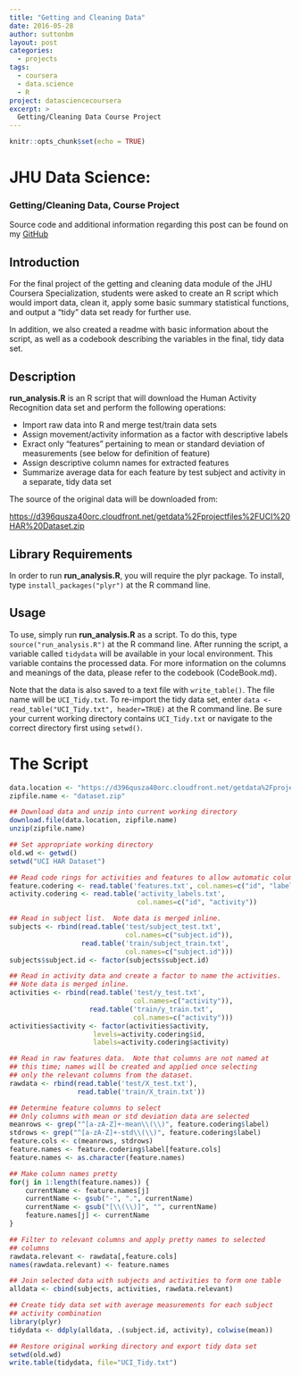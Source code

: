 ```yaml
---
title: "Getting and Cleaning Data"
date: 2016-05-28
author: suttonbm
layout: post
categories:
  - projects
tags:
  - coursera
  - data.science
  - R
project: datasciencecoursera
excerpt: >
  Getting/Cleaning Data Course Project
---
```


```r
knitr::opts_chunk$set(echo = TRUE)
```

# JHU Data Science:
### Getting/Cleaning Data, Course Project

Source code and additional information regarding this post can be found on my [GitHub](https://github.com/suttonbm/datasciencecoursera/tree/master/Getting_Cleaning_Data/Project)

Introduction
------------
For the final project of the getting and cleaning data module of the JHU Coursera Specialization, students were asked to create an R script which would import data, clean it, apply some basic summary statistical functions, and output a "tidy" data set ready for further use.

In addition, we also created a readme with basic information about the script, as well as a codebook describing the variables in the final, tidy data set.

Description
-----------
__run_analysis.R__ is an R script that will download the Human Activity Recognition data set and perform the following operations:

* Import raw data into R and merge test/train data sets
* Assign movement/activity information as a factor with descriptive labels
* Exract only "features" pertaining to mean or standard deviation of measurements (see below for definition of feature)
* Assign descriptive column names for extracted features
* Summarize average data for each feature by test subject and activity in a separate, tidy data set

The source of the original data will be downloaded from:

[https://d396qusza40orc.cloudfront.net/getdata%2Fprojectfiles%2FUCI%20HAR%20Dataset.zip](https://d396qusza40orc.cloudfront.net/getdata%2Fprojectfiles%2FUCI%20HAR%20Dataset.zip)

Library Requirements
--------------------
In order to run __run_analysis.R__, you will require the plyr package.  To install, type `install_packages("plyr")` at the R command line.

Usage
-----
To use, simply run __run_analysis.R__ as a script.  To do this, type `source("run_analysis.R")` at the R command line.  After running the script, a variable called `tidydata` will be available in your local environment.  This variable contains the processed data.  For more information on the columns and meanings of the data, please refer to the codebook (CodeBook.md).

Note that the data is also saved to a text file with `write_table()`.  The file name will be `UCI_Tidy.txt`.  To re-import the tidy data set, enter `data <- read_table("UCI_Tidy.txt", header=TRUE)` at the R command line.  Be sure your current working directory contains `UCI_Tidy.txt` or navigate to the correct directory first using `setwd()`.

The Script
==========
```r
data.location <- "https://d396qusza40orc.cloudfront.net/getdata%2Fprojectfiles%2FUCI%20HAR%20Dataset.zip"
zipfile.name <- "dataset.zip"

## Download data and unzip into current working directory
download.file(data.location, zipfile.name)
unzip(zipfile.name)

## Set appropriate working directory
old.wd <- getwd()
setwd("UCI HAR Dataset")

## Read code rings for activities and features to allow automatic column naming
feature.codering <- read.table('features.txt', col.names=c("id", "label"))
activity.codering <- read.table('activity_labels.txt',
                                col.names=c("id", "activity"))

## Read in subject list.  Note data is merged inline.
subjects <- rbind(read.table('test/subject_test.txt',
                             col.names=c("subject.id")),
                  read.table('train/subject_train.txt',
                             col.names=c("subject.id")))
subjects$subject.id <- factor(subjects$subject.id)

## Read in activity data and create a factor to name the activities.
## Note data is merged inline.
activities <- rbind(read.table('test/y_test.txt',
                               col.names=c("activity")),
                    read.table('train/y_train.txt',
                               col.names=c("activity")))
activities$activity <- factor(activities$activity,
                     levels=activity.codering$id,
                     labels=activity.codering$activity)

## Read in raw features data.  Note that columns are not named at
## this time; names will be created and applied once selecting
## only the relevant columns from the dataset.
rawdata <- rbind(read.table('test/X_test.txt'),
                 read.table('train/X_train.txt'))

## Determine feature columns to select
## Only columns with mean or std deviation data are selected
meanrows <- grep("^[a-zA-Z]+-mean\\(\\)", feature.codering$label)
stdrows <- grep("^[a-zA-Z]+-std\\(\\)", feature.codering$label)
feature.cols <- c(meanrows, stdrows)
feature.names <- feature.codering$label[feature.cols]
feature.names <- as.character(feature.names)

## Make column names pretty
for(j in 1:length(feature.names)) {
    currentName <- feature.names[j]
    currentName <- gsub("-", ".", currentName)
    currentName <- gsub("[\\(\\)]", "", currentName)
    feature.names[j] <- currentName
}

## Filter to relevant columns and apply pretty names to selected
## columns
rawdata.relevant <- rawdata[,feature.cols]
names(rawdata.relevant) <- feature.names

## Join selected data with subjects and activities to form one table
alldata <- cbind(subjects, activities, rawdata.relevant)

## Create tidy data set with average measurements for each subject
## activity combination
library(plyr)
tidydata <- ddply(alldata, .(subject.id, activity), colwise(mean))

## Restore original working directory and export tidy data set
setwd(old.wd)
write.table(tidydata, file="UCI_Tidy.txt")
```
